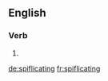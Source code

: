 
==English==

===Verb===
{{head|en|present participle}}

# {{present participle of|spiflicate|lang=en}}

[[de:spiflicating]]
[[fr:spiflicating]]